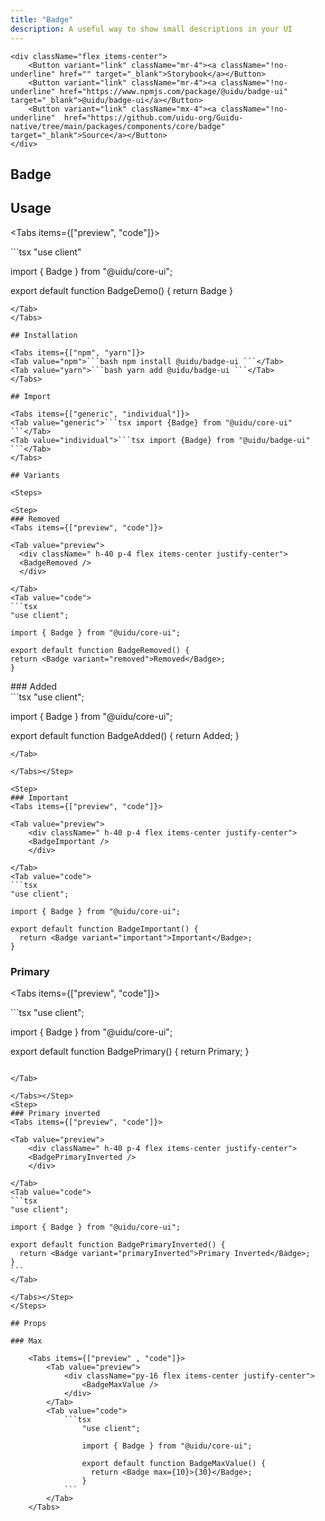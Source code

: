 ```yaml
---
title: "Badge"
description: A useful way to show small descriptions in your UI
---
```



    <div className="flex items-center">
        <Button variant="link" className="mr-4"><a className="!no-underline" href="" target="_blank">Storybook</a></Button>
        <Button variant="link" className="mr-4"><a className="!no-underline" href="https://www.npmjs.com/package/@uidu/badge-ui" target="_blank">@uidu/badge-ui</a></Button>
        <Button variant="link" className="mx-4"><a className="!no-underline"  href="https://github.com/uidu-org/Guidu-native/tree/main/packages/components/core/badge" target="_blank">Source</a></Button>
    </div>

## Badge

<BadgeDemo />

## Usage

<Tabs items={["preview", "code"]}>

  <Tab value="preview">
      <div className=" h-40 p-4 flex items-center justify-center">
      <BadgeDemo />
      </div>
  </Tab>
  <Tab value="code">
  ```tsx
  "use client"

import { Badge } from "@uidu/core-ui";

export default function BadgeDemo() {
  return <Badge>Badge</Badge>
}
  ```
  </Tab>
</Tabs>

## Installation

<Tabs items={["npm", "yarn"]}>
  <Tab value="npm">```bash npm install @uidu/badge-ui ```</Tab>
  <Tab value="yarn">```bash yarn add @uidu/badge-ui ```</Tab>
</Tabs>

## Import

<Tabs items={["generic", "individual"]}>
  <Tab value="generic">```tsx import {Badge} from "@uidu/core-ui" ```</Tab>
  <Tab value="individual">```tsx import {Badge} from "@uidu/badge-ui" ```</Tab>
</Tabs>

## Variants

<Steps>

<Step>
### Removed
<Tabs items={["preview", "code"]}>

<Tab value="preview">
    <div className=" h-40 p-4 flex items-center justify-center">
    <BadgeRemoved />
    </div>

</Tab>
<Tab value="code">
```tsx
"use client";

import { Badge } from "@uidu/core-ui";

export default function BadgeRemoved() {
  return <Badge variant="removed">Removed</Badge>;
}
```
</Tab>

</Tabs></Step>

<Step>
### Added
<Tabs items={["preview", "code"]}>

<Tab value="preview">
    <div className=" h-40 p-4 flex items-center justify-center">
    <BadgeAdded />
    </div>

</Tab>
<Tab value="code">
```tsx
"use client";

import { Badge } from "@uidu/core-ui";

export default function BadgeAdded() {
  return <Badge variant="added">Added</Badge>;
}
```
</Tab>

</Tabs></Step>

<Step>
### Important
<Tabs items={["preview", "code"]}>

<Tab value="preview">
    <div className=" h-40 p-4 flex items-center justify-center">
    <BadgeImportant />
    </div>

</Tab>
<Tab value="code">
```tsx
"use client";

import { Badge } from "@uidu/core-ui";

export default function BadgeImportant() {
  return <Badge variant="important">Important</Badge>;
}

````
</Tab>

</Tabs></Step>
<Step>
### Primary
<Tabs items={["preview", "code"]}>

<Tab value="preview">
    <div className=" h-40 p-4 flex items-center justify-center">
    <BadgePrimary />
    </div>

</Tab>
<Tab value="code">
```tsx
"use client";

import { Badge } from "@uidu/core-ui";

export default function BadgePrimary() {
  return <Badge variant="primary">Primary</Badge>;
}
````

</Tab>

</Tabs></Step>
<Step>
### Primary inverted
<Tabs items={["preview", "code"]}>

<Tab value="preview">
    <div className=" h-40 p-4 flex items-center justify-center">
    <BadgePrimaryInverted />
    </div>

</Tab>
<Tab value="code">
```tsx
"use client";

import { Badge } from "@uidu/core-ui";

export default function BadgePrimaryInverted() {
  return <Badge variant="primaryInverted">Primary Inverted</Badge>;
}
```
</Tab>

</Tabs></Step>
</Steps>

## Props

### Max

    <Tabs items={["preview" , "code"]}>
        <Tab value="preview">
            <div className="py-16 flex items-center justify-center">
                <BadgeMaxValue />
            </div>
        </Tab>
        <Tab value="code">
            ```tsx
                "use client";

                import { Badge } from "@uidu/core-ui";

                export default function BadgeMaxValue() {
                  return <Badge max={10}>{30}</Badge>;
                }
            ```
        </Tab>
    </Tabs>
